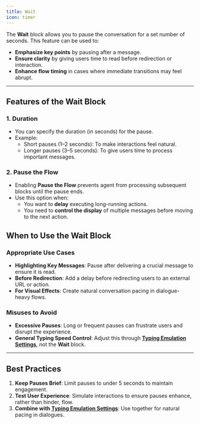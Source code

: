 ```yaml
---
title: Wait
icon: timer
---
```

The **Wait** block allows you to pause the conversation for a set number of seconds. This feature can be used to:

- **Emphasize key points** by pausing after a message.
- **Ensure clarity** by giving users time to read before redirection or interaction.
- **Enhance flow timing** in cases where immediate transitions may feel abrupt.

---

## Features of the **Wait** Block

### 1. **Duration**
- You can specify the duration (in seconds) for the pause.
- Example:
  - Short pauses (1–2 seconds): To make interactions feel natural.
  - Longer pauses (3–5 seconds): To give users time to process important messages.

### 2. **Pause the Flow**
- Enabling **Pause the Flow** prevents agent from processing subsequent blocks until the pause ends.
- Use this option when:
  - You want to **delay** executing long-running actions.
  - You need to **control the display** of multiple messages before moving to the next action.


## When to Use the **Wait** Block

### Appropriate Use Cases
- **Highlighting Key Messages**: Pause after delivering a crucial message to ensure it is read.
- **Before Redirection**: Add a delay before redirecting users to an external URL or action.
- **For Visual Effects**: Create natural conversation pacing in dialogue-heavy flows.

### Misuses to Avoid
- **Excessive Pauses**: Long or frequent pauses can frustrate users and disrupt the experience.
- **General Typing Speed Control**: Adjust this through **[Typing Emulation Settings](/help/settings/overview)**, not the **Wait** block.

---

## Best Practices

1. **Keep Pauses Brief**: Limit pauses to under 5 seconds to maintain engagement.
2. **Test User Experience**: Simulate interactions to ensure pauses enhance, rather than hinder, flow.
3. **Combine with [Typing Emulation Settings](/help/settings/overview)**: Use together for natural pacing in dialogues.
